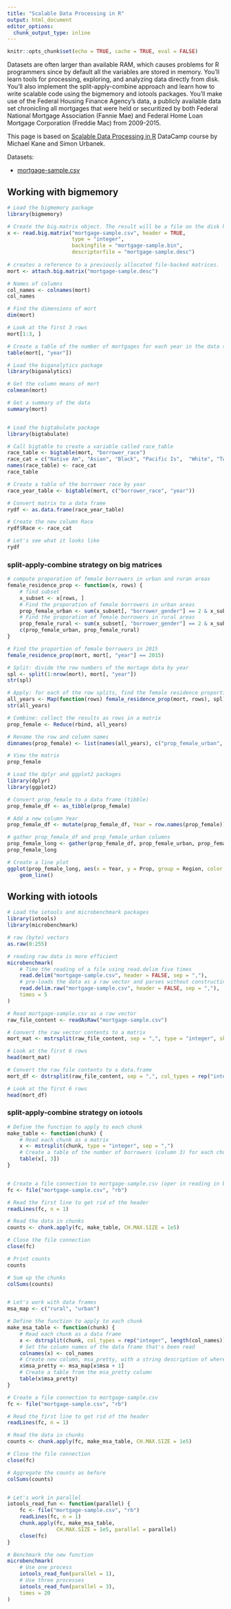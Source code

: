 ```yaml
---
title: "Scalable Data Processing in R"
output: html_document
editor_options: 
  chunk_output_type: inline
---
```


```r
knitr::opts_chunk$set(echo = TRUE, cache = TRUE, eval = FALSE)
```

Datasets are often larger than available RAM, which causes problems for R programmers since by default all the variables are stored in memory. You’ll learn tools for processing, exploring, and analyzing data directly from disk. You’ll also implement the split-apply-combine approach and learn how to write scalable code using the bigmemory and iotools packages. You'll make use of the Federal Housing Finance Agency's data, a publicly available data set chronicling all mortgages that were held or securitized by both Federal National Mortgage Association (Fannie Mae) and Federal Home Loan Mortgage Corporation (Freddie Mac) from 2009-2015.

This page is based on [Scalable Data Processing in R](https://www.datacamp.com/courses/scalable-data-processing-in-r) DataCamp course by Michael Kane and Simon Urbanek.

Datasets:

* [mortgage-sample.csv](mortgage-sample.csv)

## Working with bigmemory

```r
# Load the bigmemory package
library(bigmemory)

# Create the big.matrix object. The result will be a file on the disk holding the value read in (backing file) along with a descriptor file which holds extra information, like the number of columns and rows (descriptor file)
x <- read.big.matrix("mortgage-sample.csv", header = TRUE, 
                     type = "integer", 
                     backingfile = "mortgage-sample.bin", 
                     descriptorfile = "mortgage-sample.desc")
                    
# creates a reference to a previously allocated file-backed matrices. 
mort <- attach.big.matrix("mortgage-sample.desc")

# Names of columns
col_names <- colnames(mort)
col_names

# Find the dimensions of mort
dim(mort)

# Look at the first 3 rows
mort[1:3, ]

# Create a table of the number of mortgages for each year in the data set
table(mort[, "year"])

# Load the biganalytics package
library(biganalytics)

# Get the column means of mort
colmean(mort)

# Get a summary of the data
summary(mort)


# Load the bigtabulate package
library(bigtabulate)

# Call bigtable to create a variable called race_table
race_table <- bigtable(mort, "borrower_race")
race_cat = c("Native Am", "Asian", "Black", "Pacific Is",  "White", "Two or More", "Hispanic", "Not Avail")
names(race_table) <- race_cat
race_table

# Create a table of the borrower race by year
race_year_table <- bigtable(mort, c("borrower_race", "year"))

# Convert matrix to a data frame
rydf <- as.data.frame(race_year_table)

# Create the new column Race
rydf$Race <- race_cat

# Let's see what it looks like
rydf

```

### split-apply-combine strategy on big matrices

```r

# compute proporation of female borrowers in urban and ruran areas
female_residence_prop <- function(x, rows) {
    # find subset
    x_subset <- x[rows, ]
    # Find the proporation of female borrowers in urban areas
    prop_female_urban <- sum(x_subset[, "borrower_gender"] == 2 & x_subset[, "msa"] == 1) / sum(x_subset[, "msa"] == 1)
    # Find the proporation of female borrowers in rural areas
    prop_female_rural <- sum(x_subset[, "borrower_gender"] == 2 & x_subset[, "msa"] == 0) / sum(x_subset[, "msa"] == 0)
    c(prop_female_urban, prop_female_rural)
}

# Find the proportion of female borrowers in 2015
female_residence_prop(mort, mort[, "year"] == 2015)

# Split: divide the row numbers of the mortage data by year
spl <- split(1:nrow(mort), mort[, "year"])
str(spl)

# Apply: for each of the row splits, find the female residence proportion
all_years <- Map(function(rows) female_residence_prop(mort, rows), spl)
str(all_years)

# Combine: collect the results as rows in a matrix
prop_female <- Reduce(rbind, all_years)

# Rename the row and column names
dimnames(prop_female) <- list(names(all_years), c("prop_female_urban", "prop_female_rural"))

# View the matrix
prop_female

# Load the dplyr and ggplot2 packages
library(dplyr)
library(ggplot2)

# Convert prop_female to a data frame (tibble)
prop_female_df <- as_tibble(prop_female)

# Add a new column Year
prop_female_df <- mutate(prop_female_df, Year = row.names(prop_female))

# gather prop_female_df and prop_female_urban columns
prop_female_long <- gather(prop_female_df, prop_female_urban, prop_female_rural, key = "Region", value = "Prop")
prop_female_long

# Create a line plot
ggplot(prop_female_long, aes(x = Year, y = Prop, group = Region, color = Region)) +
    geom_line()

```

## Working with iotools

```r

# Load the iotools and microbenchmark packages
library(iotools)
library(microbenchmark)

# raw (byte) vectors
as.raw(0:255)

# reading raw data is more efficient
microbenchmark(
    # Time the reading of a file using read.delim five times
    read.delim("mortgage-sample.csv", header = FALSE, sep = ","),
    # pre-loads the data as a raw vector and parses without constructing intermediate strings
    read.delim.raw("mortgage-sample.csv", header = FALSE, sep = ","),
    times = 5
)

# Read mortgage-sample.csv as a raw vector
raw_file_content <- readAsRaw("mortgage-sample.csv")

# Convert the raw vector contents to a matrix
mort_mat <- mstrsplit(raw_file_content, sep = ",", type = "integer", skip = 1)

# Look at the first 6 rows
head(mort_mat)

# Convert the raw file contents to a data.frame
mort_df <- dstrsplit(raw_file_content, sep = ",", col_types = rep("integer", 16), skip = 1)

# Look at the first 6 rows
head(mort_df)

```


### split-apply-combine strategy on iotools

```r

# Define the function to apply to each chunk
make_table <- function(chunk) {
    # Read each chunk as a matrix
    x <- mstrsplit(chunk, type = "integer", sep = ",")
    # Create a table of the number of borrowers (column 3) for each chunk
    table(x[, 3])
}


# Create a file connection to mortgage-sample.csv (oper in reading in binary mode)
fc <- file("mortgage-sample.csv", "rb")

# Read the first line to get rid of the header
readLines(fc, n = 1)

# Read the data in chunks
counts <- chunk.apply(fc, make_table, CH.MAX.SIZE = 1e5)

# Close the file connection
close(fc)

# Print counts
counts

# Sum up the chunks
colSums(counts)


# Let's work with data frames
msa_map <- c("rural", "urban")

# Define the function to apply to each chunk
make_msa_table <- function(chunk) {
    # Read each chunk as a data frame
    x <- dstrsplit(chunk, col_types = rep("integer", length(col_names)), sep = ",")
    # Set the column names of the data frame that's been read
    colnames(x) <- col_names
    # Create new column, msa_pretty, with a string description of where the borrower lives
    x$msa_pretty <- msa_map[x$msa + 1]
    # Create a table from the msa_pretty column
    table(x$msa_pretty)
}

# Create a file connection to mortgage-sample.csv
fc <- file("mortgage-sample.csv", "rb")

# Read the first line to get rid of the header
readLines(fc, n = 1)

# Read the data in chunks
counts <- chunk.apply(fc, make_msa_table, CH.MAX.SIZE = 1e5)

# Close the file connection
close(fc)

# Aggregate the counts as before
colSums(counts)


# Let's work in parallel
iotools_read_fun <- function(parallel) {
    fc <- file("mortgage-sample.csv", "rb")
    readLines(fc, n = 1)
    chunk.apply(fc, make_msa_table,
                CH.MAX.SIZE = 1e5, parallel = parallel)
    close(fc)
}

# Benchmark the new function
microbenchmark(
    # Use one process
    iotools_read_fun(parallel = 1), 
    # Use three processes
    iotools_read_fun(parallel = 3), 
    times = 20
)

```



